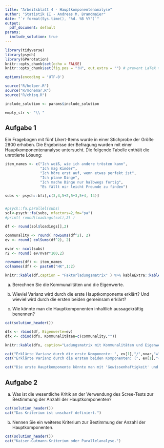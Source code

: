 ```yaml
---
title: "Arbeitsblatt 4 - Hauptkomponentenanalyse"
author: "Statistik II - Andreas M. Brandmaier"
date: "`r format(Sys.time(), '%d. %B %Y')`"
output:
  pdf_document: default
params:
  include_solution: true
---
```


```r
library(tidyverse)
library(psych)
library(GPArotation)
knitr::opts_chunk$set(echo = FALSE)
knitr::opts_chunk$set(fig.pos = "!H", out.extra = "") # prevent LaTeX tables from floating around

options(encoding = 'UTF-8')

source("R/helper.R")
source("R/mcnemar.R")
source("R/chisq.R")

include_solution <- params$include_solution

empty_str <- "\\ "


```

## Aufgabe 1

Ein Fragebogen mit fünf Likert-Items wurde in einer Stichprobe der Größe 2800 erhoben. Die Ergebnisse der Befragung wurden mit einer Hauptkomponentenanalyse untersucht. Die folgende Tabelle enthält die unrotierte Lösung:

```r

item_names <- c("Ich weiß, wie ich andere trösten kann",
                "Ich mag Kinder",
                "Ich höre erst auf, wenn etwas perfekt ist",
                "Ich plane Dinge",
                "Ich mache Dinge nur halbwegs fertig",
                "Es fällt mir leicht Freunde zu finden")

subs <- psych::bfi[,c(3,4,5+2,5+3,5+4, 14)]


#psych::fa.parallel(subs)
sol<-psych::fa(subs, nfactors=2,fm="pa")
#print( round(loadings(sol),2) )

df <- round(sol$loadings[],2)

communality <- round( rowSums(df^2), 2)
ev <- round( colSums(df^2), 2)

nvar <- ncol(subs)
r2 <- round( ev/nvar*100,2)

rownames(df) <- item_names
colnames(df) <- paste0("HK",1:2)

knitr::kable(df,caption = "Faktorladungsmatrix" ) %>% kableExtra::kable_styling(latex_options = "hold_position")
```

a) Berechnen Sie die Kommunalitäten und die Eigenwerte.

b) Wieviel Varianz wird durch die erste Hauptkomponente erklärt? Und wieviel wird durch die ersten beiden gemeinsam erklärt?

c) Wie könnte man die Hauptkomponenten inhaltlich aussagekräftig benennen?

```r
cat(solution_header())

dfx <- rbind(df, Eigenwerte=ev)
dfx <- cbind(dfx, Kommunalitäten=c(communality,""))

knitr::kable(dfx, caption="Ladungsmatrix mit Kommunalitäten und Eigenwerten") %>% kableExtra::kable_styling(latex_options = "hold_position")

cat("Erklärte Varianz durch die erste Komponente: ", ev[1],"/",nvar,"=", r2[1],"%.\n")
cat("Erklärte Varianz durch die ersten beiden Komponenten: (", ev[1],"+",ev[2],")/",nvar,"=", sum(r2),"%.\n")

cat("Die erste Hauptkomponente könnte man mit 'Gewissenhaftigkeit' und die zweite Hauptkomponente mit 'Verträglichkeit'  bezeichnen, wenn man im Fünf-Faktor-Modell der Persönlichkeit bleibt (tatsächlich wird das letzte Item eigentlich der Dimension 'Extraversion' zugerechnet). Andere Bezeichnungen sind natürlich möglich.")
```


## Aufgabe 2

a) Was ist die wesentliche Kritik an der Verwendung des Scree-Tests zur Bestimmung der Anzahl der Hauptkomponenten?

```r
cat(solution_header())
cat("Das Kriterium ist unscharf definiert.")
```

b) Nennen Sie ein weiteres Kriterium zur Bestimmung der Anzahl der Hauptkomponenten.

```r
cat(solution_header())
cat("Kaiser-Gutmann-Kriterium oder Parallelanalyse.")
```